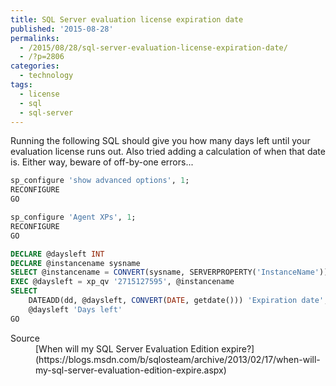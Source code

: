 ---
title: SQL Server evaluation license expiration date
published: '2015-08-28'
permalinks:
  - /2015/08/28/sql-server-evaluation-license-expiration-date/
  - /?p=2806
categories:
  - technology
tags:
  - license
  - sql
  - sql-server
---

Running the following SQL should give you how many days left until your evaluation license runs out. Also tried adding a calculation of when that date is. Either way, beware of off-by-one errors...

```sql
sp_configure 'show advanced options', 1;
RECONFIGURE
GO

sp_configure 'Agent XPs', 1;
RECONFIGURE
GO

DECLARE @daysleft INT
DECLARE @instancename sysname
SELECT @instancename = CONVERT(sysname, SERVERPROPERTY('InstanceName'))
EXEC @daysleft = xp_qv '2715127595', @instancename
SELECT
    DATEADD(dd, @daysleft, CONVERT(DATE, getdate())) 'Expiration date',
    @daysleft 'Days left'
GO
```

<Note>
  <dl>
    <dt>Source</dt>
    <dd>
      [When will my SQL Server Evaluation Edition
      expire?](https://blogs.msdn.com/b/sqlosteam/archive/2013/02/17/when-will-my-sql-server-evaluation-edition-expire.aspx)
    </dd>
  </dl>
</Note>
